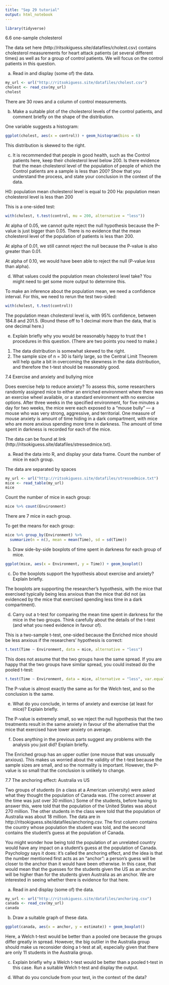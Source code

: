 ```yaml
---
title: "Sep 29 tutorial"
output: html_notebook
---
```


```r
library(tidyverse)
```


6.6 one-sample cholesterol

The data set here (http://ritsokiguess.site/datafiles/cholest.csv) contains cholesterol measurements for heart attack patients (at several different times) as well as for a group of control patients. We will focus on the control patients in this question.

(a) Read in and display (some of) the data.

```r
my_url <- url("http://ritsokiguess.site/datafiles/cholest.csv")
cholest <- read_csv(my_url)
cholest
```

There are 30 rows and a column of control measurements.


(b) Make a suitable plot of the cholesterol levels of the control patients, and comment briefly on the shape of the distribution.

One variable suggests a histogram:





```r
ggplot(cholest, aes(x = control)) + geom_histogram(bins = 6)
```

This distribution is skewed to the right.

(c) It is recommended that people in good health, such as the Control patients here, keep their cholesterol level below 200. Is there evidence that the mean cholesterol level of the population of people of which the Control patients are a sample is less than 200? Show that you understand the process, and state your conclusion in the context of the data.

H0: population mean cholesterol level is equal to 200
Ha: population mean cholesterol level is less than 200

This is a one-sided test:

```r
with(cholest, t.test(control, mu = 200, alternative = "less"))
```

At alpha of 0.05, we cannot quite reject the null hypothesis because the P-value is just bigger than 0.05. There is no evidence that the mean cholesterol level of the population of patients is less than 200.

At alpha of 0.01, we still cannot reject the null because the P-value is also greater than 0.01.

At alpha of 0.10, we would have been able to reject the null (P-value *less* than alpha).


(d) What values could the population mean cholesterol level take? You might need to get some more output to determine this.

To make an inference about the population mean, we need a confidence interval. For this, we need to rerun the test two-sided:

```r
with(cholest, t.test(control))
```

The population mean cholesterol level is, with 95% confidence, between 184.8 and 201.5. (Round these off to 1  decimal more than the data, that is one decimal here.)

(e) Explain briefly why you would be reasonably happy to trust the  t procedures in this question. (There are two points you need to make.)

1. The data distribution is somewhat skewed to the right.
2. The sample size of n = 30 is fairly large, so the Central Limit Theorem will help quite a bit in overcoming the skewness in the data distribution, and therefore the t-test should be reasonably  good.


7.4 Exercise and anxiety and bullying mice

Does exercise help to reduce anxiety? To assess this, some researchers randomly assigned mice to either an enriched environment where there was an exercise wheel available, or a standard environment with no exercise options. After three weeks in the specified environment, for five minutes a day for two weeks, the mice were each exposed to a “mouse bully” — a mouse who was very strong, aggressive, and territorial. One measure of mouse anxiety is amount of time hiding in a dark compartment, with mice who are more anxious spending more time in darkness. The amount of time spent in darkness is recorded for each of the mice.

The data can be found at link (http://ritsokiguess.site/datafiles/stressedmice.txt).

(a) Read the data into R, and display your data frame. Count the number of mice in each group.

The data are separated by spaces

```r
my_url <- url("http://ritsokiguess.site/datafiles/stressedmice.txt")
mice <- read_table(my_url)
mice
```

Count the number of mice in each group:

```r
mice %>% count(Environment)
```

There are 7 mice in each group.

To get the means for each group:

```r
mice %>% group_by(Environment) %>% 
  summarize(n = n(), mean = mean(Time), sd = sd(Time))
```


(b) Draw side-by-side boxplots of time spent in darkness for each group of mice.





```r
ggplot(mice, aes(x = Environment, y = Time)) + geom_boxplot()
```


(c) Do the boxplots support the hypothesis about exercise and anxiety? Explain briefly.

The boxplots are supporting the researcher's hypothesis, with the mice that exercised typically being less anxious than the mice that did not (as evidenced by the mice that exercised spending less time in a dark compartment).

(d) Carry out a  t-test for comparing the mean time spent in darkness for the mice in the two groups. Think carefully about the details of the  t-test (and what you need evidence in favour of).

This is a two-sample t-test, one-sided because the Enriched mice should be less anxious if the researchers' hypothesis is correct:

```r
t.test(Time ~ Environment, data = mice, alternative = "less")
```

This does not assume that the two groups have the same spread. If you are happy that the two groups have similar spread, you could instead do the pooled t-test:

```r
t.test(Time ~ Environment, data = mice, alternative = "less", var.equal = TRUE)
```

The P-value is almost exactly the same as for the Welch test, and so the conclusion is the same.

(e) What do you conclude, in terms of anxiety and exercise (at least for mice)? Explain briefly.

The P-value is extremely small, so we reject the null hypothesis that the two treatments result in the same anxiety in favour of the alternative that the mice that exercised have lower anxiety on average.

(f) Does anything in the previous parts suggest any problems with the analysis you just did? Explain briefly.

The Enriched group has an upper outlier (one mouse that was unusually anxious). This makes us worried about the validity of the t-test because the sample sizes are small, and so the normality is important. However, the P-value is so small that the conclusion is unlikely to change.

7.7 The anchoring effect: Australia vs US

Two groups of students (in a class at a American university) were asked what they thought the population of Canada was. (The correct answer at the time was just over 30 million.) Some of the students, before having to answer this, were told that the population of the United States was about 270 million. The other students in the class were told that the population of Australia was about 18 million. The data are in http://ritsokiguess.site/datafiles/anchoring.csv. The first column contains the country whose population the student was told, and the second contains the student’s guess at the population of Canada.

You might wonder how being told the population of an unrelated country would have any impact on a student’s guess at the population of Canada. Psychology says it does: it’s called the anchoring effect, and the idea is that the number mentioned first acts as an “anchor”: a person’s guess will be closer to the anchor than it would have been otherwise. In this case, that would mean that the guesses for the students given the US as an anchor will be higher than for the students given Australia as an anchor. We are interested in seeing whether there is evidence for that here.

(a) Read in and display (some of) the data.

```r
my_url <- url("http://ritsokiguess.site/datafiles/anchoring.csv")
canada <- read_csv(my_url)
canada
```



(b) Draw a suitable graph of these data.





```r
ggplot(canada, aes(x = anchor, y = estimate)) + geom_boxplot()
```

Here, a Welch t-test would be better than a pooled one because the groups differ greatly in spread.
However, the big outlier in the Australia group should make us reconsider doing a t-test at all,
especially given that there are only 11 students in the Australia group.


(c) Explain briefly why a Welch  t-test would be better than a pooled  t-test in this case.
Run a suitable Welch  t-test and display the output.

(d) What do you conclude from your test, in the context of the data?






